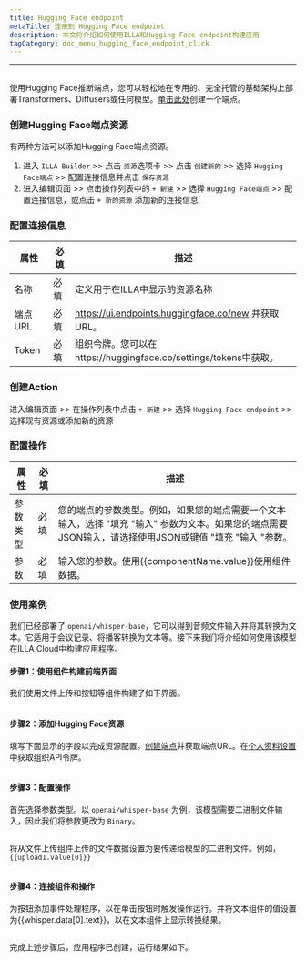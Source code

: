 ```yaml
---
title: Hugging Face endpoint
metaTitle: 连接到 Hugging Face endpoint
description: 本文将介绍如何使用ILLA和Hugging Face endpoint构建应用
tagCategory: doc_menu_hugging_face_endpoint_click
---
```

---

## <Heading hidden>Hugging Face endpoint</Heading>

使用Hugging Face推断端点，您可以轻松地在专用的、完全托管的基础架构上部署Transformers、Diffusers或任何模型。[单击此处](https://ui.endpoints.huggingface.co/new)创建一个端点。

### 创建Hugging Face端点资源

有两种方法可以添加Hugging Face端点资源。

1. 进入 `ILLA Builder` >> 点击 `资源`选项卡 >> 点击 `创建新的` >> 选择 `Hugging Face端点` >> 配置连接信息并点击 `保存资源`
2. 进入编辑页面 >> 点击操作列表中的 `+ 新建` >> 选择 `Hugging Face端点` >> 配置连接信息，或点击 `+ 新的资源` 添加新的连接信息

### 配置连接信息

| 属性 | 必填 | 描述 |
| --- | --- | --- |
| 名称 | 必填 | 定义用于在ILLA中显示的资源名称 |
| 端点URL | 必填 | https://ui.endpoints.huggingface.co/new 并获取URL。 |
| Token | 必填 | 组织令牌。您可以在https://huggingface.co/settings/tokens中获取。 |

### 创建Action

进入编辑页面 >> 在操作列表中点击 `+ 新建` >> 选择 `Hugging Face endpoint` >> 选择现有资源或添加新的资源

### 配置操作

| 属性 | 必填 | 描述 |
| --- | --- | --- |
| 参数类型 | 必填 | 您的端点的参数类型。例如，如果您的端点需要一个文本输入，选择 "填充 "输入" 参数为文本。如果您的端点需要JSON输入，请选择使用JSON或键值 "填充 "输入 "参数。 |
| 参数 | 必填 | 输入您的参数。使用{{componentName.value}}使用组件数据。 |

### 使用案例

我们已经部署了 `openai/whisper-base`，它可以得到音频文件输入并将其转换为文本。它适用于会议记录、将播客转换为文本等。接下来我们将介绍如何使用该模型在ILLA Cloud中构建应用程序。

#### 步骤1：使用组件构建前端界面

我们使用文件上传和按钮等组件构建了如下界面。

<img src='https://cdn.illacloud.com/official-website/img/docs/connect/hf1.png' alt="" />

#### 步骤2：添加Hugging Face资源

填写下面显示的字段以完成资源配置。[创建端点](https://ui.endpoints.huggingface.co/new)并获取端点URL。在[个人资料设置](https://huggingface.co/settings/tokens)中获取组织API令牌。

<img src='https://cdn.illacloud.com/official-website/img/docs/connect/hf2.png' alt="" />

#### 步骤3：配置操作

首先选择参数类型。以 `openai/whisper-base` 为例，该模型需要二进制文件输入，因此我们将参数更改为 `Binary`。

<img src='https://cdn.illacloud.com/official-website/img/docs/connect/hf3.png' alt="" />

将从文件上传组件上传的文件数据设置为要传递给模型的二进制文件。例如，`{{upload1.value[0]}}`

<img src='https://cdn.illacloud.com/official-website/img/docs/connect/hf4.png' alt="" />

#### 步骤4：连接组件和操作

为按钮添加事件处理程序，以在单击按钮时触发操作运行。并将文本组件的值设置为{{whisper.data[0].text}}，以在文本组件上显示转换结果。

<img src='https://cdn.illacloud.com/official-website/img/docs/connect/hf5.png' alt="" />

完成上述步骤后，应用程序已创建，运行结果如下。

<img src='https://cdn.illacloud.com/official-website/img/docs/connect/hf6.gif' alt="" />
